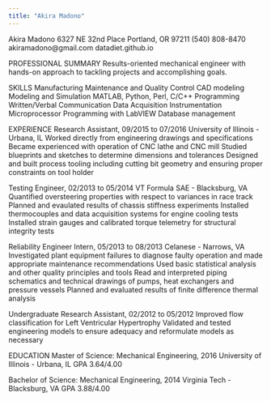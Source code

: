 ```yaml
---
title: "Akira Madono"
---
```

Akira Madono
6327 NE 32nd Place
Portland, OR 97211
(540) 808-8470
akiramadono@gmail.com
datadiet.github.io

PROFESSIONAL SUMMARY
Results-oriented mechanical engineer with hands-on approach to tackling projects and accomplishing goals.

SKILLS
Manufacturing Maintenance and Quality Control
CAD modeling
Modeling and Simulation
MATLAB, Python, Perl, C/C++ Programming
Written/Verbal Communication
Data Acquisition Instrumentation
Microprocessor Programming with LabVIEW
Database management

EXPERIENCE
Research Assistant, 09/2015 to 07/2016
University of Illinois - Urbana, IL
Worked directly from engineering drawings and specifications
Became experienced with operation of CNC lathe and CNC mill
Studied blueprints and sketches to determine dimensions and tolerances
Designed and built process tooling including cutting bit geometry and ensuring proper constraints on tool holder
 
Testing Engineer, 02/2013 to 05/2014
VT Formula SAE - Blacksburg, VA
Quantified oversteering properties with respect to variances in race track
Planned and evaulated results of chassis stiffness experiments
Installed thermocouples and data acquisition systems for engine cooling tests
Installed strain gauges and calibrated torque telemetry for structural integrity tests

Reliability Engineer Intern, 05/2013 to 08/2013
Celanese - Narrows, VA
Investigated plant equipment failures to diagnose faulty operation and made appropriate maintenance recommendations
Used basic statistical analysis and other quality principles and tools
Read and interpreted piping schematics and technical drawings of pumps, heat exchangers and pressure vessels
Planned and evaluated results of finite difference thermal analysis

Undergraduate Research Assistant, 02/2012 to 05/2012
Improved flow classification for Left Ventricular Hypertrophy
Validated and tested engineering models to ensure adequacy and reformulate models as necessary

EDUCATION
Master of Science: Mechanical Engineering, 2016
University of Illinois - Urbana, IL
GPA 3.64/4.00

Bachelor of Science: Mechanical Engineering, 2014
Virginia Tech - Blacksburg, VA
GPA 3.88/4.00
			      

